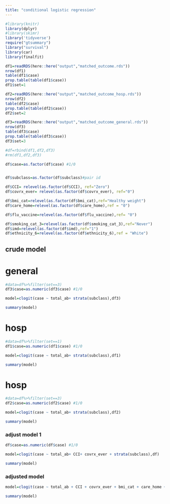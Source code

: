 ```yaml
---
title: "conditional logistic regression"
---
```


```r
#library(knitr)
library(dplyr)
#library(skimr)
library('tidyverse')
require("gtsummary")
library("survival")
library(car)
library(finalfit)
```

```r
df1=readRDS(here::here("output","matched_outcome.rds"))
nrow(df1)
table(df1$case)
prop.table(table(df1$case))
df1$set=1

df2=readRDS(here::here("output","matched_outcome_hosp.rds"))
nrow(df2)
table(df2$case)
prop.table(table(df2$case))
df2$set=2

df3=readRDS(here::here("output","matched_outcome_general.rds"))
nrow(df3)
table(df3$case)
prop.table(table(df3$case))
df3$set=3

#df=rbind(df1,df2,df3)
#rm(df1,df2,df3)
```

```r


df$case=as.factor(df$case) #1/0


df$subclass=as.factor(df$subclass)#pair id

df$CCI= relevel(as.factor(df$CCI), ref="Zero")
df$covrx_ever= relevel(as.factor(df$covrx_ever), ref="0")

df$bmi_cat=relevel(as.factor(df$bmi_cat),ref="Healthy weight")
df$care_home=relevel(as.factor(df$care_home),ref = "0")

df$flu_vaccine=relevel(as.factor(df$flu_vaccine),ref= "0")

df$smoking_cat_3=relevel(as.factor(df$smoking_cat_3),ref="Never")
df$imd=relevel(as.factor(df$imd),ref="1")
df$ethnicity_6=relevel(as.factor(df$ethnicity_6),ref = "White")
```


##  crude model
# general
```r
#data=df%>%filter(set==3)
df3$case=as.numeric(df3$case) #1/0

model=clogit(case ~ total_ab+ strata(subclass),df3) 

summary(model)
```
# hosp
```r
#data=df%>%filter(set==1)
df1$case=as.numeric(df1$case) #1/0

model=clogit(case ~ total_ab+ strata(subclass),df1) 

summary(model)
```

# hosp
```r
#data=df%>%filter(set==3)
df2$case=as.numeric(df2$case) #1/0

model=clogit(case ~ total_ab+ strata(subclass),df2) 

summary(model)
```
### adjust model 1

```r
df$case=as.numeric(df$case) #1/0

model=clogit(case ~ total_ab+ CCI+ covrx_ever + strata(subclass),df) 

summary(model)
```



### adjusted model
```r
model=clogit(case ~ total_ab + CCI + covrx_ever + bmi_cat + care_home + flu_vaccine + smoking_cat_3 + imd+ ethnicity_6 + strata(subclass),df) 

summary(model)

```

